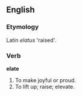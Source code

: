 ==English==

===Etymology===
Latin ''elatus'' 'raised'.

===Verb===

'''elate'''

# To make joyful or proud.
# To lift up; raise; elevate.